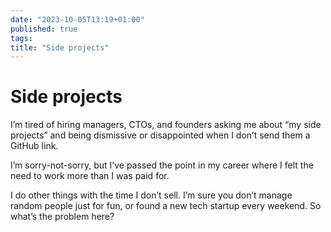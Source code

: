 ```yaml
---
date: "2023-10-05T13:19+01:00"
published: true
tags:
title: "Side projects"
---
```

# Side projects
I’m tired of hiring managers, CTOs, and founders asking me about “my side projects” and being dismissive or disappointed when I don’t send them a GitHub link.

I’m sorry-not-sorry, but I’ve passed the point in my career where I felt the need to work more than I was paid for.

I do other things with the time I don’t sell. I’m sure you don’t manage random people just for fun, or found a new tech startup every weekend. So what’s the problem here?